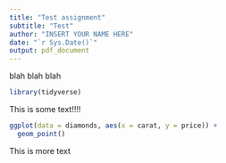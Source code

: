 ```yaml
---
title: "Test assignment"
subtitle: "Test"
author: "INSERT YOUR NAME HERE"
date: "`r Sys.Date()`"
output: pdf_document
---
```


blah blah blah

```r
library(tidyverse)
```

This is some text!!!!


```r
ggplot(data = diamonds, aes(x = carat, y = price)) +
  geom_point()
```

This is more text